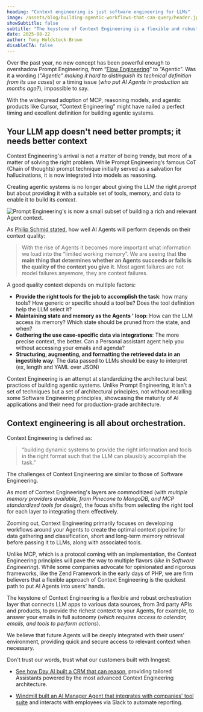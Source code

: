 ```yaml
---
heading: "Context engineering is just software engineering for LLMs"
image: /assets/blog/building-agentic-workflows-that-can-query/header.jpg
showSubtitle: false
subtitle: "The keystone of Context Engineering is a flexible and robust orchestration layer that connects LLM apps to various data sources to provide the richest context to your Agents."
date: 2025-08-22
author: Tony Holdstock-Brown
disableCTA: false
---
```


Over the past year, no new concept has been powerful enough to overshadow Prompt Engineering, from “[Flow Engineering](https://www.techzine.eu/blogs/applications/118176/the-ai-shift-from-prompt-engineering-to-flow-engineering/)” to “Agentic”. Was it a wording (”*Agentic” making it hard to distinguish its technical definition from its use cases*) or a timing issue (*who put AI Agents in production six months ago?*), impossible to say.

With the widespread adoption of MCP, reasoning models, and agentic products like Cursor, “Context Engineering” might have nailed a perfect timing and excellent definition for building agentic systems.

## Your LLM app doesn't need better prompts; it needs better context

Context Engineering's arrival is not a matter of being trendy, but more of a matter of solving the right problem. While Prompt Engineering‘s famous CoT (Chain of thoughts) prompt technique initially served as a salvation for hallucinations, it is now integrated into models as reasoning.

Creating agentic systems is no longer about giving the LLM the right *prompt* but about providing it with a suitable set of tools, memory, and data to enable it to build its *context*.

![Prompt Engineering's is now a small subset of building a rich and relevant Agent context.](/assets/blog/context-engineering-is-software-engineering-for-llms/illustration.png)

As [Philip Schmid stated](https://www.philschmid.de/context-engineering), how well AI Agents will perform depends on their context quality:

> With the rise of Agents it becomes more important what information we load into the “limited working memory”. We are seeing that **the main thing that determines whether an Agents succeeds or fails is the quality of the context you give it**. Most agent failures are not model failures anyemore, they are context failures.
> 

A good quality context depends on multiple factors:

- **Provide the right tools for the job to accomplish the task**: how many tools? How generic or specific should a tool be? Does the tool definition help the LLM select it?
- **Maintaining state and memory as the Agents ' loop**: How can the LLM access its memory? Which state should be pruned from the state, and when?
- **Gathering the use case-specific data via integrations**: The more precise context, the better. Can a Personal assistant agent help you without accessing your emails and agenda?
- **Structuring, augmenting, and formatting the retrieved data in an ingestible way**: The data passed to LLMs should be easy to interpret (ex, length and YAML over JSON)

Context Engineering is an attempt at standardizing the architectural best practices of building agentic systems. Unlike Prompt Engineering, it isn't a set of techniques but a set of architectural principles, not without recalling some Software Engineering principles, showcasing the maturity of AI applications and their need for production-grade architecture.

## Context engineering is all about orchestration.

Context Engineering is defined as:

> “building dynamic systems to provide the right information and tools in the right format such that the LLM can plausibly accomplish the task.”
> 

The challenges of Context Engineering are similar to those of Software Engineering.

As most of Context Engineering's layers are commoditized (with *multiple memory providers available, from Pinecone to MongoDB, and MCP standardized tools for design*), the focus shifts from selecting the right tool for each layer to integrating them effectively.

Zooming out, Context Engineering primarily focuses on developing workflows around your Agents to create the optimal context pipeline for data gathering and classification, short and long-term memory retrieval before passing it to LLMs, along with associated tools.

Unlike MCP, which is a protocol coming with an implementation, the Context Engineering principles will pave the way to multiple flavors (*like in Software Engineering*). While some companies advocate for opinionated and rigorous frameworks, like the Zend Framework in the early days of PHP, we are firm believers that a flexible approach of Context Engineering is the quickest path to put AI Agents into users' hands.

The keystone of Context Engineering is a flexible and robust orchestration layer that connects LLM apps to various data sources, from 3rd party APIs and products, to provide the richest context to your Agents, for example, to answer your emails in full autonomy (*which requires access to calendar, emails, and tools to perform actions*). 

We believe that future Agents will be deeply integrated with their users' environment, providing quick and secure access to relevant context when necessary.

Don't trust our words, trust what our customers built with Inngest:


- [See how Day AI built a CRM that can reason](/customers/day-ai), providing tailored Assistants powered by the most advanced Context Engineering architecture.

- [Windmill built an AI Manager Agent that integrates with companies' tool suite](/customers/windmil) and interacts with employees via Slack to automate reporting.
